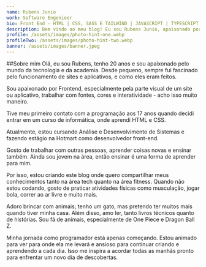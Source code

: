 ```yaml
---
name: Rubens Junio
work: Software Engenieer
bio: Front End - HTML | CSS, SASS E TAILWIND | JAVASCRIPT | TYPESCRIPT | REACT
description: Bem vindo ao meu blog! Eu sou Rubens Junio, apaixonado por tecnologia, sempre buscando aprender algo novo todos os dias, Junte-se a mim nesta jornada emocionante!
profile: /assets/images/photo-hint-one.webp
profileTwo: /assets/images/photo-hint-two.webp
banner: /assets/images/banner.jpeg
---
```


##Sobre mim
Olá, eu sou Rubens, tenho 20 anos e sou apaixonado pelo mundo da tecnologia e da academia. Desde pequeno, sempre fui fascinado pelo funcionamento de sites e aplicativos, e como eles eram feitos.

Sou apaixonado por Frontend, especialmente pela parte visual de um site ou aplicativo, trabalhar com fontes, cores e interatividade - acho isso muito maneiro.

Tive meu primeiro contato com a programação aos 17 anos quando decidi entrar em um curso de informática, onde aprendi HTML e CSS.

Atualmente, estou cursando Análise e Desenvolvimento de Sistemas e fazendo estágio na Hotmart como desenvolvedor front-end.

Gosto de trabalhar com outras pessoas, aprender coisas novas e ensinar também. Ainda sou jovem na área, então ensinar é uma forma de aprender para mim.

Por isso, estou criando este blog onde quero compartilhar meus conhecimentos tanto na área tech quanto na área fitness. Quando não estou codando, gosto de praticar atividades físicas como musculação, jogar bola, correr ao ar livre e muito mais.

Adoro brincar com animais; tenho um gato, mas pretendo ter muitos mais quando tiver minha casa. Além disso, amo ler, tanto livros técnicos quanto de histórias. Sou fã de animais, especialmente de One Piece e Dragon Ball Z.

Minha jornada como programador está apenas começando. Estou animado para ver para onde ela me levará e ansioso para continuar criando e aprendendo a cada dia. Isso me inspira a acordar todas as manhãs pronto para enfrentar um novo dia de descobertas.